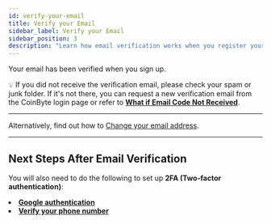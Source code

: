 ```yaml
---
id: verify-your-email
title: Verify your Email
sidebar_label: Verify your Email
sidebar_position: 3
description: "Learn how email verification works when you register your CoinByte account."
---
```



Your email has been verified when you sign up.

<WarningBox>
💡 If you did not receive the verification email, please check your spam or junk folder. If it's not there, you can request a new verification email from the CoinByte login page or refer to <strong><a href="/helpcenter/docs/account-security/faq/what-if-email-code-not-received">What if Email Code Not Received</a></strong>.
</WarningBox>

---

<InfoBox>
Alternatively, find out how to <a href="/helpcenter/docs/account-security/update-details/change-your-email">Change your email address</a>.
</InfoBox>

---

## **Next Steps After Email Verification**

You will also need to do the following to set up <strong>2FA (Two-factor authentication)</strong>:

<TickList>
  <li><a href="/helpcenter/docs/account-security/verification-and-security/set-up-two-factor-authentication"><strong>Google authentication</strong></a></li>
  <li><a href="/helpcenter/docs/account-security/verification-and-security/verify-your-phone-number"><strong>Verify your phone number</strong></a> </li>
</TickList>

<RelatedArticles category="account-security" />

